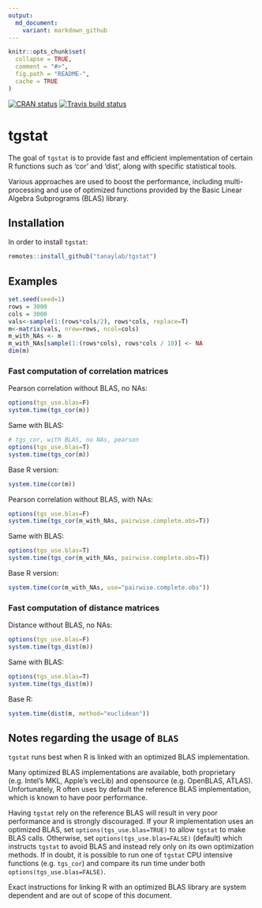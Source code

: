 ```yaml
---
output:
  md_document:
    variant: markdown_github
---
```


```r
knitr::opts_chunk$set(
  collapse = TRUE,
  comment = "#>",
  fig.path = "README-",
  cache = TRUE
)
```
<!-- badges: start -->
[![CRAN status](https://www.r-pkg.org/badges/version/tgstat)](https://CRAN.R-project.org/package=tgstat)
[![Travis build status](https://travis-ci.com/tanaylab/tgstat.svg?branch=master)](https://travis-ci.org/tanaylab/tgstat)
<!-- badges: end -->

# tgstat

The goal of `tgstat` is to provide fast and efficient implementation of certain R functions
such as 'cor' and 'dist', along with specific statistical tools.

Various approaches are used to boost the performance, including multi-processing and use of
optimized functions provided by the Basic Linear Algebra Subprograms (BLAS) library.

## Installation

In order to install `tgstat`:

```r
remotes::install_github("tanaylab/tgstat")
```

## Examples

```r
set.seed(seed=1)
rows = 3000
cols = 3000
vals<-sample(1:(rows*cols/2), rows*cols, replace=T)
m<-matrix(vals, nrow=rows, ncol=cols)
m_with_NAs <- m
m_with_NAs[sample(1:(rows*cols), rows*cols / 10)] <- NA
dim(m)
```

### Fast computation of correlation matrices

Pearson correlation without BLAS, no NAs:
 
```r
options(tgs_use.blas=F)
system.time(tgs_cor(m))
```

Same with BLAS:
 
```r
# tgs_cor, with BLAS, no NAs, pearson
options(tgs_use.blas=T)
system.time(tgs_cor(m))
```

Base R version:

```r
system.time(cor(m))
```

Pearson correlation without BLAS, with NAs:
 
```r
options(tgs_use.blas=F)
system.time(tgs_cor(m_with_NAs, pairwise.complete.obs=T))
```

Same with BLAS:
 
```r
options(tgs_use.blas=T)
system.time(tgs_cor(m_with_NAs, pairwise.complete.obs=T))
```

Base R version:

```r
system.time(cor(m_with_NAs, use="pairwise.complete.obs"))
```

### Fast computation of distance matrices

Distance without BLAS, no NAs:

```r
options(tgs_use.blas=F)
system.time(tgs_dist(m))
```

Same with BLAS:

```r
options(tgs_use.blas=T)
system.time(tgs_dist(m))
```

Base R:

```r
system.time(dist(m, method="euclidean"))
```

## Notes regarding the usage of `BLAS`

`tgstat` runs best when R is linked with an optimized BLAS implementation.

Many optimized BLAS implementations are available, both proprietary (e.g. Intel's MKL,
Apple's vecLib) and opensource (e.g. OpenBLAS, ATLAS). Unfortunately, R often uses by default
the reference BLAS implementation, which is known to have poor performance.


Having `tgstat` rely on the reference BLAS will result in very poor performance and is strongly
discouraged. If your R implementation uses an optimized BLAS, set `options(tgs_use.blas=TRUE)`
to allow `tgstat` to make BLAS calls. Otherwise, set `options(tgs_use.blas=FALSE)` (default)
which instructs `tgstat` to avoid BLAS and instead rely only on its own optimization methods.
If in doubt, it is possible to run one of `tgstat` CPU intensive functions (e.g. `tgs_cor`) and
compare its run time under both `options(tgs_use.blas=FALSE)`.

Exact instructions for linking R with an optimized BLAS library are system dependent and are out
of scope of this document.